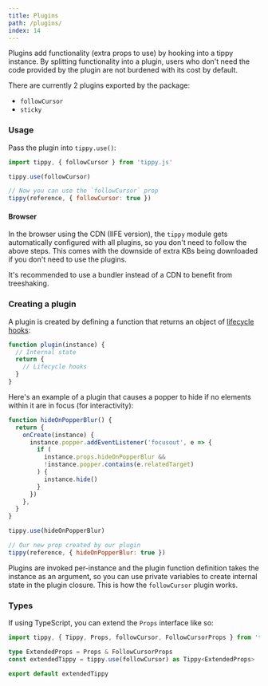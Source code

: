 ```yaml
---
title: Plugins
path: /plugins/
index: 14
---
```


Plugins add functionality (extra props to use) by hooking into a tippy instance.
By splitting functionality into a plugin, users who don't need the code provided
by the plugin are not burdened with its cost by default.

There are currently 2 plugins exported by the package:

- `followCursor`
- `sticky`

### Usage

Pass the plugin into `tippy.use()`:

```js
import tippy, { followCursor } from 'tippy.js'

tippy.use(followCursor)

// Now you can use the `followCursor` prop
tippy(reference, { followCursor: true })
```

#### Browser

In the browser using the CDN (IIFE version), the `tippy` module gets
automatically configured with all plugins, so you don't need to follow the above
steps. This comes with the downside of extra KBs being downloaded if you don't
need to use the plugins.

It's recommended to use a bundler instead of a CDN to benefit from treeshaking.

### Creating a plugin

A plugin is created by defining a function that returns an object of
[lifecycle hooks](/lifecycle-hooks):

```js
function plugin(instance) {
  // Internal state
  return {
    // Lifecycle hooks
  }
}
```

Here's an example of a plugin that causes a popper to hide if no elements within
it are in focus (for interactivity):

```js
function hideOnPopperBlur() {
  return {
    onCreate(instance) {
      instance.popper.addEventListener('focusout', e => {
        if (
          instance.props.hideOnPopperBlur &&
          !instance.popper.contains(e.relatedTarget)
        ) {
          instance.hide()
        }
      })
    },
  }
}

tippy.use(hideOnPopperBlur)

// Our new prop created by our plugin
tippy(reference, { hideOnPopperBlur: true })
```

Plugins are invoked per-instance and the plugin function definition takes the
instance as an argument, so you can use private variables to create internal
state in the plugin closure. This is how the `followCursor` plugin works.

### Types

If using TypeScript, you can extend the `Props` interface like so:

```ts
import tippy, { Tippy, Props, followCursor, FollowCursorProps } from 'tippy.js'

type ExtendedProps = Props & FollowCursorProps
const extendedTippy = tippy.use(followCursor) as Tippy<ExtendedProps>

export default extendedTippy
```
